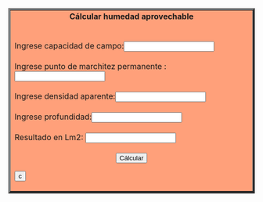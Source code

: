 
<html>
 <center><table border="4" ></center>
 <tr>
  <td width="15%" bgcolor="lightsalmon">
   <body>
     <center><b>Cálcular humedad aprovechable</b></CENTER><br><br>
   </body>

  <body>
    <form name="MyForm">
      Ingrese capacidad de campo:<input type="text" name="numero1" size="20"><br><br>
      Ingrese punto de marchitez permanente :<input type="text" name="numero2" size="20"><br><br>
      Ingrese densidad aparente:<input type="text" name="numero3" size="20"><br><br>
      Ingrese  profundidad:<input type="text" name="numero4" size="20"><br><br>
     Resultado en Lm2:        <input type="text" name="resultado" size="20"><br><br>
     <center><input type="button" value="Cálcular" onclick="agua()"></center><input type="reset" value="c">
         
  </form>

  <script>
     function agua() {
     var n1 = parseFloat(document.MyForm.numero1.value);
     var n2 = parseFloat(document.MyForm.numero2.value);
     var n3 = parseFloat(document.MyForm.numero3.value);
     var n4 = parseFloat(document.MyForm.numero4.value);
     document.MyForm.resultado.value=((((n1-n2)*n3*n4)/100)*10);
     }
    </script>
  </body>
 </td>
 </tr>
</table>


</html>